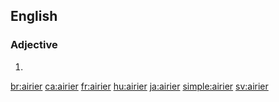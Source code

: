 ==English==

===Adjective===
{{head|en|adjective comparative form}}

# {{en-comparative of|airy}}

[[br:airier]]
[[ca:airier]]
[[fr:airier]]
[[hu:airier]]
[[ja:airier]]
[[simple:airier]]
[[sv:airier]]